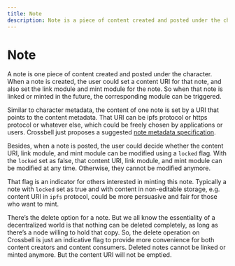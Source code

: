 ```yaml
---
title: Note
description: Note is a piece of content created and posted under the character, with content URI, link module and mint module that can be freely chosen and modified depending on the user's preference.
---
```


# Note

A note is one piece of content created and posted under the character. When a note is created, the user could set a content URI for that note, and also set the link module and mint module for the note. So when that note is linked or minted in the future, the corresponding module can be triggered.

Similar to character metadata, the content of one note is set by a URI that points to the content metadata. That URI can be ipfs protocol or https protocol or whatever else, which could be freely chosen by applications or users. Crossbell just proposes a suggested [note metadata specification](/docs/specs/metadata/note-metadata).

Besides, when a note is posted, the user could decide whether the content URI, link module, and mint module can be modified using a `locked` flag. With the `locked` set as false, that content URI, link module, and mint module can be modified at any time. Otherwise, they cannot be modified anymore.

That flag is an indicator for others interested in minting this note. Typically a note with `locked` set as true and with content in non-editable storage, e.g. content URI in `ipfs` protocol, could be more persuasive and fair for those who want to mint.

There’s the delete option for a note. But we all know the essentiality of a decentralized world is that nothing can be deleted completely, as long as there’s a node willing to hold that copy. So, the delete operation on Crossbell is just an indicative flag to provide more convenience for both content creators and content consumers. Deleted notes cannot be linked or minted anymore. But the content URI will not be emptied.
